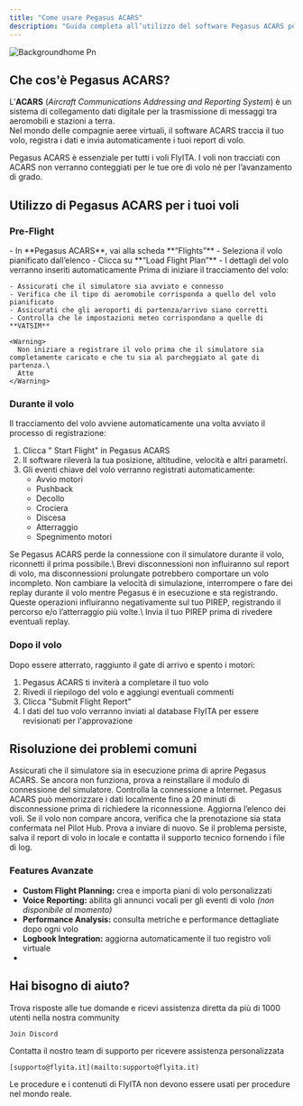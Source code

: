 ```yaml
---
title: "Come usare Pegasus ACARS"
description: "Guida completa all’utilizzo del software Pegasus ACARS per il tracciamento dei voli"
---
```


![Backgroundhome Pn](/images/backgroundhome.png)

## Che cos'è Pegasus ACARS?

L’**ACARS** (_Aircraft Communications Addressing and Reporting System_) è un sistema di collegamento dati digitale per la trasmissione di messaggi tra aeromobili e stazioni a terra.\
Nel mondo delle compagnie aeree virtuali, il software ACARS traccia il tuo volo, registra i dati e invia automaticamente i tuoi report di volo.

<Note>
  Pegasus ACARS è essenziale per tutti i voli FlyITA. I voli non tracciati con ACARS non verranno conteggiati per le tue ore di volo né per l’avanzamento di grado.
</Note>

## Utilizzo di Pegasus ACARS per i tuoi voli

### Pre-Flight

<AccordionGroup>
  <Accordion title="Carica il tuo flight plan" icon="file-spreadsheet">
    - In **Pegasus ACARS**, vai alla scheda **“Flights”**
    - Seleziona il volo pianificato dall’elenco
    - Clicca su **“Load Flight Plan”**
    - I dettagli del volo verranno inseriti automaticamente
  </Accordion>
  <Accordion title="Pre-Flight Checklist" icon="ballot-check">
    Prima di iniziare il tracciamento del volo:

    - Assicurati che il simulatore sia avviato e connesso
    - Verifica che il tipo di aeromobile corrisponda a quello del volo pianificato
    - Assicurati che gli aeroporti di partenza/arrivo siano corretti
    - Controlla che le impostazioni meteo corrispondano a quelle di **VATSIM**

    <Warning>
      Non iniziare a registrare il volo prima che il simulatore sia completamente caricato e che tu sia al parcheggiato al gate di partenza.\
      Atte
    </Warning>
  </Accordion>
</AccordionGroup>

### Durante il volo

Il tracciamento del volo avviene automaticamente una volta avviato il processo di registrazione:

1. Clicca " Start Flight" in Pegasus ACARS
2. Il software rileverà la tua posizione, altitudine, velocità e altri parametri.
3. Gli eventi chiave del volo verranno registrati automaticamente:
   - Avvio motori
   - Pushback
   - Decollo
   - Crociera
   - Discesa
   - Atterraggio
   - Spegnimento motori

<Warning>
  Se Pegasus ACARS perde la connessione con il simulatore durante il volo, riconnetti il prima possibile.\
  Brevi disconnessioni non influiranno sul report di volo, ma disconnessioni prolungate potrebbero comportare un volo incompleto.
</Warning>

<Warning>
  Non cambiare la velocità di simulazione, interrompere o fare dei replay durante il volo mentre Pegasus è in esecuzione e sta registrando. Queste operazioni influiranno negativamente sul tuo PIREP, registrando il percorso e/o l’atterraggio più volte.\
  Invia il tuo PIREP prima di rivedere eventuali replay.
</Warning>

### Dopo il volo

Dopo essere atterrato, raggiunto il gate di arrivo e spento i motori:

1. Pegasus ACARS ti inviterà a completare il tuo volo
2. Rivedi il riepilogo del volo e aggiungi eventuali commenti
3. Clicca "Submit Flight Report"
4. I dati del tuo volo verranno inviati al database FlyITA per essere revisionati per l'approvazione

## Risoluzione dei problemi comuni

<CardGroup cols={2}>
  <Card title="Simulatore non rilevato" icon="display" href="/essentials/markdown">
    Assicurati che il simulatore sia in esecuzione prima di aprire Pegasus ACARS. Se ancora non funziona, prova a reinstallare il modulo di connessione del simulatore.
  </Card>
  <Card title="Connessione persa durante il volo" icon="globe-pointer" href="/essentials/settings">
    Controlla la connessione a Internet. Pegasus ACARS può memorizzare i dati localmente fino a 20 minuti di disconnessione prima di richiedere la riconnessione.
  </Card>
  <Card title="Volo non visibile nei voli pianificati" icon="calendar" href="/essentials/code">
    Aggiorna l’elenco dei voli. Se il volo non compare ancora, verifica che la prenotazione sia stata confermata nel Pilot Hub.
  </Card>
  <Card title="Errore nell'invio del report di volo" icon="bug" href="/api-reference/introduction">
    Prova a inviare di nuovo. Se il problema persiste, salva il report di volo in locale e contatta il supporto tecnico fornendo i file di log.
  </Card>
</CardGroup>

### Features Avanzate

- **Custom Flight Planning:** crea e importa piani di volo personalizzati
- **Voice Reporting:** abilita gli annunci vocali per gli eventi di volo _(non disponibile al momento)_
- **Performance Analysis:** consulta metriche e performance dettagliate dopo ogni volo
- **Logbook Integration:** aggiorna automaticamente il tuo registro voli virtuale
- 

## Hai bisogno di aiuto?

<Columns cols={2}>
  <Card title="Discord Community" icon="link-horizontal" href="/essentials/markdown">
    Trova risposte alle tue domande e ricevi assistenza diretta da più di 1000 utenti nella nostra community

    Join Discord
  </Card>
  <Card title="Email Support" icon="envelope" href="/essentials/code">
    Contatta il nostro team di supporto per ricevere assistenza personalizzata

    [supporto@flyita.it](mailto:supporto@flyita.it)
  </Card>
</Columns>

<Danger>
  Le procedure e i contenuti di FlyITA non devono essere usati per procedure nel mondo reale.
</Danger>